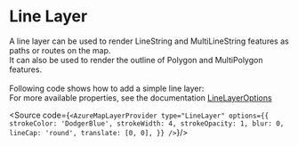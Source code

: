 

<Meta title="Data Visualization/Line Layer"/>

# Line Layer

A line layer can be used to render LineString and MultiLineString features as paths or routes on the map.<br/> 
It can also be used to render the outline of Polygon and MultiPolygon features.<br/><br/>
Following code shows how to add a simple line layer:<br/>
For more available properties, see the documentation [LineLayerOptions](https://learn.microsoft.com/en-us/javascript/api/azure-maps-control/atlas.linelayeroptions?view=azure-maps-typescript-latest)

<LineLayer/>

<Source code={`
<AzureMapLayerProvider
    type="LineLayer"
    options={{
        strokeColor: 'DodgerBlue',
        strokeWidth: 4,
        strokeOpacity: 1,
        blur: 0,
        lineCap: 'round',
        translate: [0, 0],
    }}
/>
`}/>
